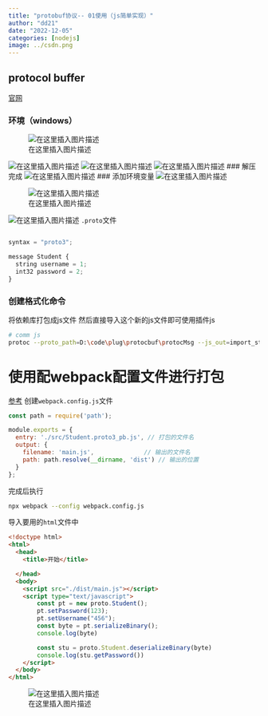 ```yaml
---
title: "protobuf协议-- 01使用（js简单实现）"
author: "dd21"
date: "2022-12-05" 
categories: [nodejs]
image: ../csdn.png
---
```



## protocol buffer
[官网](https://developers.google.cn/protocol-buffers/docs/reference/javascript-generated)

### 环境（windows）
![在这里插入图片描述](https://img-blog.csdnimg.cn/8e4a5ef359494036ac38f1ec57d695d9.png?x-oss-process=image/watermark,type_d3F5LXplbmhlaQ,shadow_50,text_Q1NETiBA5aSn5q-beg==,size_20,color_FFFFFF,t_70,g_se,x_16)

![在这里插入图片描述](https://img-blog.csdnimg.cn/9690af23d6224daba4996e4a9f230a33.png?x-oss-process=image/watermark,type_d3F5LXplbmhlaQ,shadow_50,text_Q1NETiBA5aSn5q-beg==,size_20,color_FFFFFF,t_70,g_se,x_16)
![在这里插入图片描述](https://img-blog.csdnimg.cn/04547b14a9474742b5203701f31d04ae.png?x-oss-process=image/watermark,type_d3F5LXplbmhlaQ,shadow_50,text_Q1NETiBA5aSn5q-beg==,size_20,color_FFFFFF,t_70,g_se,x_16)
![在这里插入图片描述](https://img-blog.csdnimg.cn/14eccda702f345ec8d709302c57f5547.png?x-oss-process=image/watermark,type_d3F5LXplbmhlaQ,shadow_50,text_Q1NETiBA5aSn5q-beg==,size_20,color_FFFFFF,t_70,g_se,x_16)
### 解压完成
![在这里插入图片描述](https://img-blog.csdnimg.cn/8384b6c8cbed408aa465aadd31b39cce.png)
### 添加环境变量
![在这里插入图片描述](https://img-blog.csdnimg.cn/6c7ed9ef3a764aa5b30ca27fafb9ee74.png?x-oss-process=image/watermark,type_d3F5LXplbmhlaQ,shadow_50,text_Q1NETiBA5aSn5q-beg==,size_20,color_FFFFFF,t_70,g_se,x_16)

![在这里插入图片描述](https://img-blog.csdnimg.cn/45d034097e3642f388af92d8214c02cc.png?x-oss-process=image/watermark,type_d3F5LXplbmhlaQ,shadow_50,text_Q1NETiBA5aSn5q-beg==,size_20,color_FFFFFF,t_70,g_se,x_16)

![在这里插入图片描述](https://img-blog.csdnimg.cn/0e960e0020564c3894f8237e16915832.png?x-oss-process=image/watermark,type_d3F5LXplbmhlaQ,shadow_50,text_Q1NETiBA5aSn5q-beg==,size_20,color_FFFFFF,t_70,g_se,x_16)
`.proto`文件
```js

syntax = "proto3";

message Student {
  string username = 1;
  int32 password = 2;
}
```

### 创建格式化命令
将依赖库打包成js文件
然后直接导入这个新的js文件即可使用插件js
```bash
# comm js
protoc --proto_path=D:\code\plug\protocbuf\protocMsg --js_out=import_style=commonjs,binary:D:\code\plug\protocbuf\protocMsg\jsout Student.proto3
```

# 使用配webpack配置文件进行打包
[参考](https://www.webpackjs.com/guides/getting-started/#%E4%BD%BF%E7%94%A8%E4%B8%80%E4%B8%AA%E9%85%8D%E7%BD%AE%E6%96%87%E4%BB%B6)
创建`webpack.config.js`文件

```js
const path = require('path');

module.exports = {
  entry: './src/Student.proto3_pb.js', // 打包的文件名
  output: {
    filename: 'main.js',              // 输出的文件名
    path: path.resolve(__dirname, 'dist') // 输出的位置
  }
};
```
完成后执行
```bash
npx webpack --config webpack.config.js
```
导入要用的`html`文件中

```html
<!doctype html>
<html>
  <head>
    <title>开始</title>

  </head>
  <body>
    <script src="./dist/main.js"></script>
    <script type="text/javascript">
        const pt = new proto.Student();
        pt.setPassword(123);
        pt.setUsername("456");
        const byte = pt.serializeBinary();
        console.log(byte)

        const stu = proto.Student.deserializeBinary(byte)
        console.log(stu.getPassword())
    </script>
  </body>
</html>
```
![在这里插入图片描述](https://img-blog.csdnimg.cn/23588839b7794a0ab1f75787769ee825.png?x-oss-process=image/watermark,type_d3F5LXplbmhlaQ,shadow_50,text_Q1NETiBA5aSn5q-beg==,size_20,color_FFFFFF,t_70,g_se,x_16)



